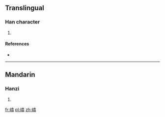 ==Translingual==

===Han character===
{{Han char|rn=46|rad=山|as=12|sn=15|four=|canj=山人口一 (UORM)|ids=⿰[[山]][[翕]]}}

# {{defn|Han|sort=山12}}

====References====
* {{Han ref|kx=0319.420|dkj=08474|hdz=10798.130|uh=5D96|ud=23958}}

----

==Mandarin==

===Hanzi===
{{cmn-hanzi|pin=[[yǎn]] ([[yan3]])|wg=yen<sup>3</sup>}}

# {{defn|lang=cmn|sort=山12}}

[[fr:嶖]]
[[pl:嶖]]
[[zh:嶖]]